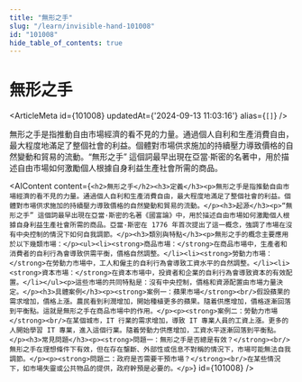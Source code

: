 ```yaml
---
title: "無形之手"
slug: "/learn/invisible-hand-101008"
id: "101008"
hide_table_of_contents: true
---
```



# 無形之手

<ArticleMeta id={101008} updatedAt={'2024-09-13 11:03:16'} alias={`[]`} />
<div className='border-solid border-b border-t-0 my-4 border-[var(--ifm-color-gray-300)]' />

無形之手是指推動自由市場經濟的看不見的力量。通過個人自利和生產消費自由，最大程度地滿足了整個社會的利益。個體對市場供求施加的持續壓力導致價格的自然變動和貿易的流動。“無形之手” 這個詞最早出現在亞當·斯密的名著中，用於描述自由市場如何激勵個人根據自身利益生產社會所需的商品。

<AIContent content={`<h2>無形之手</h2><h3>定義</h3><p>無形之手是指推動自由市場經濟的看不見的力量。通過個人自利和生產消費自由，最大程度地滿足了整個社會的利益。個體對市場供求施加的持續壓力導致價格的自然變動和貿易的流動。</p><h3>起源</h3><p>“無形之手” 這個詞最早出現在亞當·斯密的名著《國富論》中，用於描述自由市場如何激勵個人根據自身利益生產社會所需的商品。亞當·斯密在 1776 年首次提出了這一概念，強調了市場在沒有中央控制的情況下如何自我調節。</p><h3>類別與特點</h3><p>無形之手的概念主要應用於以下幾類市場：</p><ul><li><strong>商品市場：</strong>在商品市場中，生產者和消費者的自利行為會導致供需平衡，價格自然調整。</li><li><strong>勞動力市場：</strong>在勞動力市場中，工人和僱主的自利行為會導致工資水平的自然調整。</li><li><strong>資本市場：</strong>在資本市場中，投資者和企業的自利行為會導致資本的有效配置。</li></ul><p>這些市場的共同特點是：沒有中央控制，價格和資源配置由市場力量決定。</p><h3>具體案例</h3><p><strong>案例一：蘋果市場</strong><br/>假設蘋果的需求增加，價格上漲。農民看到利潤增加，開始種植更多的蘋果。隨着供應增加，價格逐漸回落到平衡點。這就是無形之手在商品市場中的作用。</p><p><strong>案例二：勞動力市場</strong><br/>在某個城市，IT 行業的需求增加，導致 IT 專業人員的工資上漲。更多的人開始學習 IT 專業，進入這個行業。隨着勞動力供應增加，工資水平逐漸回落到平衡點。</p><h3>常見問題</h3><p><strong>問題一：無形之手是否總是有效？</strong><br/>無形之手在理想條件下有效，但在存在壟斷、外部性或信息不對稱的情況下，市場可能無法自我調節。</p><p><strong>問題二：政府是否需要干預市場？</strong><br/>在某些情況下，如市場失靈或公共物品的提供，政府幹預是必要的。</p>`} id={101008} />
